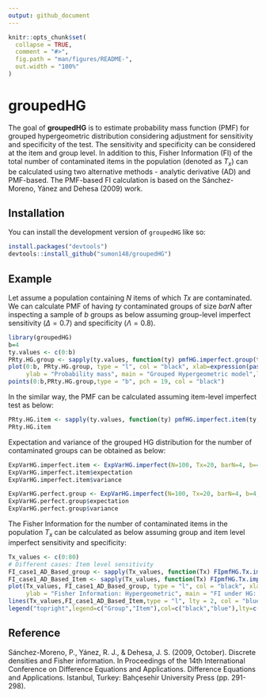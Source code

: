 ```yaml
---
output: github_document
---
```


```r
knitr::opts_chunk$set(
  collapse = TRUE,
  comment = "#>",
  fig.path = "man/figures/README-",
  out.width = "100%"
)
```

# groupedHG

The goal of **groupedHG** is to estimate probability mass function (PMF) for grouped hypergeometric distribution considering adjustment for sensitivity and specificity of the test. The sensitivity and specificity can be considered at the item and group level. In addition to this, Fisher Information (FI) of the total number of contaminated items in the population (denoted as $T_x$) can be calculated using two alternative methods - analytic derivative (AD) and PMF-based. The PMF-based FI calculation is based on the Sánchez-Moreno, Yánez and Dehesa (2009) work.



## Installation

You can install the development version of `groupedHG` like so:

```r
install.packages("devtools")
devtools::install_github("sumon148/groupedHG")
```

## Example

Let assume a population containing $N$ items of which $Tx$ are contaminated. We can calculate PMF of having $ty$ contaminated groups of size $barN$ after inspecting a sample of $b$ groups as below assuming group-level imperfect sensitivity ($\Delta=0.7$) and specificity ($\Lambda=0.8$). 

```r
library(groupedHG)
b=4
ty.values <- c(0:b)
PRty.HG.group <- sapply(ty.values, function(ty) pmfHG.imperfect.group(ty, N=100, barN=4, Tx=20, b=b, delta=0.7, lambda=0.8,verbose = FALSE))
plot(0:b, PRty.HG.group, type = "l", col = "black", xlab=expression(paste("Number of group detections, ", t[y])),
     ylab = "Probability mass", main = "Grouped Hypergeometric model",lty=2)
points(0:b,PRty.HG.group,type = "b", pch = 19, col = "black")
```

In the similar way, the PMF can be calculated assuming item-level imperfect test as below:

```r
PRty.HG.item <- sapply(ty.values, function(ty) pmfHG.imperfect.item(ty, N=100, barN=4, Tx=20, b=b, delta=0.7, lambda=0.8,verbose =FALSE))
PRty.HG.item
```

Expectation and variance of the grouped HG distribution for the number of contaminated groups can be obtained as below:

```r
ExpVarHG.imperfect.item <- ExpVarHG.imperfect(N=100, Tx=20, barN=4, b=4, delta=0.70, lambda=0.8,type="item")
ExpVarHG.imperfect.item$expectation
ExpVarHG.imperfect.item$variance

ExpVarHG.perfect.group <- ExpVarHG.imperfect(N=100, Tx=20, barN=4, b=4, delta=1, lambda=1,type="group")
ExpVarHG.perfect.group$expectation
ExpVarHG.perfect.group$variance
```
The Fisher Information for the number of contaminated items in the population $T_x$ can be calculated as below assuming group and item level imperfect sensitivity and specificity:

```r
Tx_values <- c(0:80)
# Different cases: Item level sensitivity
FI_case1_AD_Based_group <- sapply(Tx_values, function(Tx) FIpmfHG.Tx.imperfect(Tx, N=100, b=4, barN=4, delta=1.0, lambda=1.0, method = "AD", type = "group",verbose=FALSE))
FI_case1_AD_Based_Item <- sapply(Tx_values, function(Tx) FIpmfHG.Tx.imperfect(Tx, N=100, b=4, barN=4, delta=1.0, lambda=1.0, method = "AD", type = "item",verbose=FALSE))
plot(Tx_values, FI_case1_AD_Based_group, type = "l", col = "black", xlab=expression(paste("Number of Contaminated Items, ", T[x])),
     ylab = "Fisher Information: Hypergeometric", main = "FI under HG: Group and item level imperfect test",lty=2)
lines(Tx_values,FI_case1_AD_Based_Item,type = "l", lty = 2, col = "blue")
legend("topright",legend=c("Group","Item"),col=c("black","blue"),lty=c(1,2),bty = "n")
```

## Reference
Sánchez-Moreno, P., Yánez, R. J., & Dehesa, J. S. (2009, October). Discrete densities and Fisher information. In Proceedings of the 14th International Conference on Difference Equations and Applications. Difference Equations and Applications. Istanbul, Turkey: Bahçesehir University Press (pp. 291-298).
